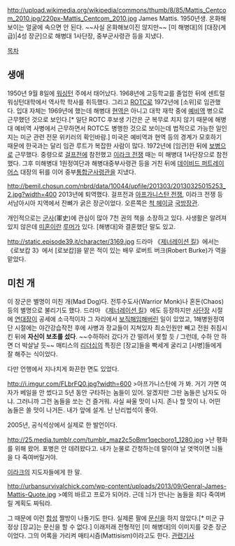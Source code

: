 http://upload.wikimedia.org/wikipedia/commons/thumb/8/85/Mattis_Centcom_2010.jpg/220px-Mattis_Centcom_2010.jpg
James Mattis. 1950년생. 온화해보이는 얼굴에 속으면 안 된다. ~~사실 온화해보이진 않지만~~ [미 해병대]의 [대장(계급)|4성 장군]으로 해병대 1사단장, 중부군사령관 등을 지냈다.

[[목차]]
== 생애 ==
1950년 9월 8일에 [[워싱턴]] 주에서 태어났다. 1968년에 고등학교를 졸업한 뒤에 센트럴워싱턴대학에서 역사학 학사를 취득했다. 그리고 [[ROTC]]로 1972년에 [소위]로 임관했다. 입대 자체는 1969년에 했는데 해병대 [[현역]]은 아니고 대학 재학 중에 [[예비역]] 병으로 근무했던 것으로 보인다.[* 일단 ROTC 후보생 기간은 군 복무로 치지 않기 때문에 해병대 예비역 사병에서 근무하면서 ROTC도 병행한 것으로 보이는데 법적으로 가능한 일인지는 미군 관련 전문 위키러의 확인바람.]  미국은 예비역과 현역 등의 경계가 모호하기 때문에 한국과는 달리 임관 루트가 복잡한 사람이 많다. 1972년에 [임관]한 뒤에 [[보병]]으로 근무했다. 중령으로 [[걸프전]]에 참전했고 [[이라크 전쟁]] 때는 미 해병대 1사단장으로 참전했다. 그후 미해병대 1원정여단과 해병대중부사령관 등을 거친 뒤에 [[데이비드 퍼트레이어스]] 대장의 뒤를 이어 중부[[통합군사령관]]을 지냈다. 

http://bemil.chosun.com/nbrd/data/10044/upfile/201303/20130325015253_2.jpg?width=400
2013년에 퇴역했다. 걸프전과 [[아프가니스탄 전쟁]], 이라크 전쟁 등 서남아시아 지역에서 잔뼈가 굵은 장군이었다. 오른쪽은 [[척 헤이글]] [[국방장관]].

개인적으로는 [[군사]](軍史)에 관심이 많아 7천 권의 책을 소장하고 있다. 사생활은 알려져 있지 않은데 [[미혼]]이란 [[루머]]가 있다. [해병대]와 결혼했단 말도 있고.

http://static.episode39.it/character/3169.jpg
드라마 《[[제너레이션 킬]]》에서는 《로보캅 3》에서 [로보캅]을 맡은 적이 있는 배우 로버트 버크(Robert Burke)가 역을 맡았다.
== 미친 개 ==
이 장군은 별명이 미친 개(Mad Dog)다. 전투수도사(Warrior Monk)나 혼돈(Chaos) 등의 별명으로 불리기도 했다. 드라마 《[[제너레이션 킬]]》에도 등장하지만 [[사단장]] 시절에 [[연대장]]이 공세에 소극적이자 그 자리에서 [[보직해임]]해버린 일이 있었고, 1해병원정여단 시절에는 야간강습작전 후에 사병과 장교들이 지쳐있자 최소인원만 빼고 전원 취침시킨 뒤에 '''자신이 보초를 섰다'''. ~~수하하러 갔다가 간 떨려서 못할 듯 / 그런데, 수하 안 하면 더 박살날 듯~~ 매티스의 [[리더십]]의 특징은 [장교]들을 빡세게 굴리고 [사병]들에게 잘 해주는 식이었다.

다만 언행에서 지나치게 화끈한 면도 있었다.

http://i.imgur.com/FLbrFQ0.jpg?width=600
>아프가니스탄에 가 봐. 거기 가면 여자가 베일을 안 썼다고 5년 동안 구타하는 놈들이 있어. 알겠지만 그딴 놈들은 남자도 아냐. 그러니까 그런 놈들을 쏘는 건 즐거워. 사실 싸울 맛이 나지. 존나 할 맛이 나. 어떤 놈들은 쏠 맛이 나거든. 내가 앞에 설게. 난 난리법석이 좋아.

2005년, 공식석상에서 실제로 한 발언이다.

http://25.media.tumblr.com/tumblr_maz2c5oBmr1qecboro1_1280.jpg
>난 평화를 위해 왔어. 포병은 안 데려왔다고. 내가 눈물로 간청하는데 말이야 날 엿먹이면 늬들을 다 죽여버릴거야.

[[이라크]]의 지도자들에게 한 말.

http://urbansurvivalchick.com/wp-content/uploads/2013/09/Genral-James-Mattis-Quote.jpg
>예의 바르고 프로가 되어라. 근데 늬가 만나는 놈들을 죄다 죽여버릴 계획도 짜둬라.

그 때문에 이런 [http://i1.ruliweb.daumcdn.net/uf/image/U01/ruliweb/537B8812350974002B 합성] 짤방이 나돌기도 한다. 실제론 팔에 [[문신]]을 하지 않았다.[* 미군 규정상 [장교]는 문신을 할 수 없다.] 이래저래 전형적인 [미 해병대]의 이미지를 갖춘 장군이었다. 그의 어록을 가리켜 매티시즘(Mattisism)이라고도 한다. [http://freebeacon.com/national-security/the-best-from-mad-dog-mattis/ 관련기사]

